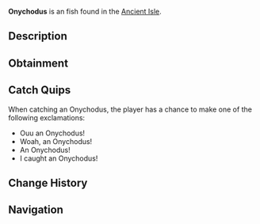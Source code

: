 {{FishInfobox
|image          = Onychodus.png
|rarity         = Uncommon
|sea            = First Sea
|location       = [[Ancient Isle]]
|sublocation    = 
|sources        = Fishing Rod
|radar_location = 
|xp             = 110
|weather        = 
|time           = Night
|season         = 
|bait           = 
|base_weight    = 140
|base_value     = 115
|weight_range   = 40
|base_chance    = 55
|base_resil     = 60
}}
'''Onychodus''' is an {{Rarity|Uncommon}} fish found in the [[Ancient Isle]].

== Description ==
{{Description|Onychodus is a genus of prehistoric lobe-finned fish from the Devonian period, approximately 400 million years ago. Known for its distinctive features, Onychodus was an early example of sarcopterygian fish, which includes ancestors of modern lungfish and tetrapods.|Bestiary Entry}}

== Obtainment ==
{{Description|Found around the waters of the Ancient Isle.|Bestiary Hint}}
{{Fish Availability|
Ancient Isle/Surrounding Ocean
|top_rods      = 
Astralhook Rod\77289.11\116003.95;
Ethereal Prism Rod\76863.98\122396.54;
Adventurer's Rod\76008.1\63903.16;
Firefly Rod\75170.46\69729.89;
Fast Rod\73345.38\73345.38;
Fischer's Rod\55758.09\55758.09;
Plastic Rod\54086.79\43221.88;
Leviathan's Fang Rod\72789.52\83816.07;
Kraken Rod\60391.42\74690.14;
Fortune Rod\41010.5\61554.48;
No-Life Rod\72622.08\72622.08;
Seraphic Rod\71861.36\71861.36;
Free Spirit Rod\68132.46\64161.74;
Trident Rod\66796.28\51505.74;
Verdant Shear Rod\66796.12\61350.29;
Depthseeker Rod\66550.04\56056.52;
Challenger's Rod\65803.39\65803.39;
Rod Of The Forgotten Fang\65585.38\65585.38;
Avalanche Rod\65383.64\50231.92;
Blazebringer Rod\65192.19\65192.19;
Zeus Rod\61166.79\61166.79;
Rod Of The Depths\59534.12\59534.12;
Volcanic Rod\58907.31\46421.3;
Rod Of The Exalted One\56569.25\59742.97;
Steady Rod\34417.11\22003.98
|recommended   = Ethereal Prism Rod
}}

== Catch Quips ==
When catching an Onychodus, the player has a chance to make one of the following exclamations:
* Ouu an Onychodus!
* Woah, an Onychodus!
* An Onychodus!
* I caught an Onychodus!

== Change History ==
{{Change History|{{subst:Current Version}}}}

== Navigation ==
{{Fish Navbox|Ancient Isle}}